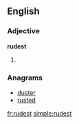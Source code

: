 ==English==

===Adjective===
'''rudest'''

# {{superlative of|rude}}

===Anagrams===
* [[duster#English|duster]]
* [[rusted#English|rusted]]

[[fr:rudest]]
[[simple:rudest]]